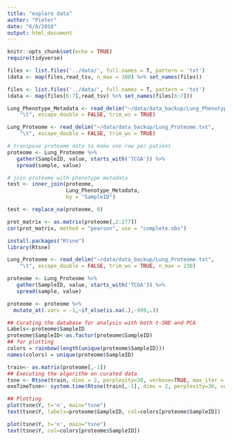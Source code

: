 ```yaml
---
title: "explore data"
author: "Pieter"
date: "6/8/2018"
output: html_document
---
```


```r
knitr::opts_chunk$set(echo = TRUE)
require(tidyverse)
```

```r

files <- list.files('../data/', full.names = T, pattern = 'txt')
(data <- map(files,read_tsv, n_max = 100) %>% set_names(files))

files <- list.files('../data/', full.names = T, pattern = 'txt')
(data <- map(files[6:7],read_tsv) %>% set_names(files[6:7]))

Lung_Phenotype_Metadata <- read_delim("~/data/data_backup/Lung_Phenotype_Metadata.txt", 
    "\t", escape_double = FALSE, trim_ws = TRUE)

Lung_Proteome <- read_delim("~/data/data_backup/Lung_Proteome.txt", 
    "\t", escape_double = FALSE, trim_ws = TRUE)

```

```r

# transpose proteome data to make one row per patient
proteome <- Lung_Proteome %>%
   gather(SampleID, value, starts_with('TCGA')) %>% 
   spread(sample, value) 

# join proteome with phenotype metadata
test <- inner_join(proteome,
                   Lung_Phenotype_Metadata, 
                   by = "SampleID")

```



```r

test <- replace_na(proteome, 0)

prot_matrix <- as.matrix(proteome[,2:277])
cor(prot_matrix, method = "pearson", use = "complete.obs")

```

```r
install.packages("Rtsne")
library(Rtsne)

Lung_Proteome <- read_delim("~/data/data_backup/Lung_Proteome.txt", 
    "\t", escape_double = FALSE, trim_ws = TRUE, n_max = 230)

proteome <- Lung_Proteome %>%
   gather(SampleID, value, starts_with('TCGA')) %>% 
   spread(sample, value) 

proteome <- proteome %>% 
  mutate_at(.vars = -1,~if_else(is.na(.),-999,.))

## Curating the database for analysis with both t-SNE and PCA
Labels<-proteome$SampleID
proteome$SampleID<-as.factor(proteome$SampleID)
## for plotting
colors = rainbow(length(unique(proteome$SampleID)))
names(colors) = unique(proteome$SampleID)

train<- as.matrix(proteome[,-1])
## Executing the algorithm on curated data
tsne <- Rtsne(train, dims = 2, perplexity=30, verbose=TRUE, max_iter = 500)
exeTimeTsne<- system.time(Rtsne(train[,-1], dims = 2, perplexity=30, verbose=TRUE, max_iter = 500))

## Plotting
plot(tsne$Y, t='n', main="tsne")
text(tsne$Y, labels=proteome$SampleID, col=colors[proteome$SampleID])

plot(tsne$Y, t='n', main="tsne")
text(tsne$Y, col=colors[proteome$SampleID])
```












